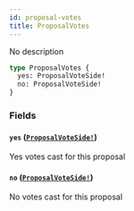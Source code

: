 ```yaml
---
id: proposal-votes
title: ProposalVotes
---
```


No description

```graphql
type ProposalVotes {
  yes: ProposalVoteSide!
  no: ProposalVoteSide!
}
```

### Fields

#### `yes` ([`ProposalVoteSide!`](/graphql/objects/proposal-vote-side))

Yes votes cast for this proposal

#### `no` ([`ProposalVoteSide!`](/graphql/objects/proposal-vote-side))

No votes cast for this proposal
